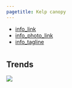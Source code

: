 ```yaml
---
pagetitle: Kelp canopy
---
```


- [info_link](https://oceanservice.noaa.gov/facts/kelp.html)
- [info_photo_link](https://sanctuaries.noaa.gov/pgallery/pgolympic/habitats/habitats_1.html)
- [info_tagline](The two dominant canopy-forming kelp species along the Olympic coast are giant kelp and bull kelp. Kelp canopies provide places to attach for some invertebrates, refuges for fish, and food for sea urchins. The amount of kelp canopy in an area influences the abundance of many associated species in that area, including sea otters.)



# {.tabset}

## Trends
![](figures/Figure S.H.10.1_Kelp.JPG)
